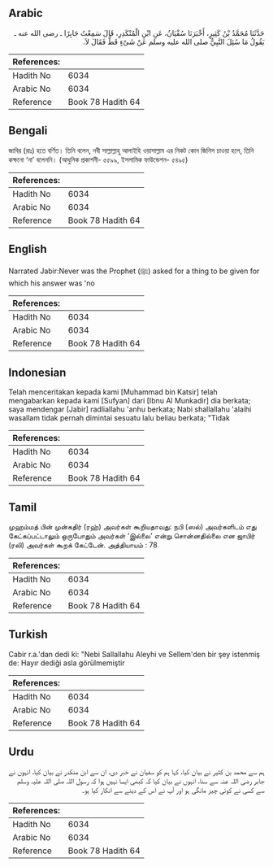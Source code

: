## Arabic


<div dir="rtl" lang="ar" style={{fontSize:'larger',backgroundColor:'#f8f9fa',padding:20}}>
حَدَّثَنَا مُحَمَّدُ بْنُ كَثِيرٍ، أَخْبَرَنَا سُفْيَانُ، عَنِ ابْنِ الْمُنْكَدِرِ، قَالَ سَمِعْتُ جَابِرًا ـ رضى الله عنه ـ يَقُولُ مَا سُئِلَ النَّبِيُّ صلى الله عليه وسلم عَنْ شَىْءٍ قَطُّ فَقَالَ لاَ‏.‏
</div>
<div style={{backgroundColor:'#f8f9fa',padding:20, marginBottom: 10}}><table> <thead> <tr> <th>References:</th> <th></th> </tr> </thead> <tbody><tr><td>Hadith No</td><td>6034</td></tr><tr><td>Arabic No</td><td>6034</td></tr><tr><td>Reference</td><td>Book 78 Hadith 64</td></tr></tbody></table></div>

## Bengali


<div dir="ltr" lang="bn" style={{fontSize:'larger',backgroundColor:'#f8f9fa',padding:20}}>
জাবির (রাঃ) হতে বর্ণিত। তিনি বলেন, নবী সাল্লাল্লাহু আলাইহি ওয়াসাল্লাম এর নিকট কোন জিনিস চাওয়া হলে, তিনি কক্ষনো ‘না’ বলেননি। (আধুনিক প্রকাশনী- ৫৫৯৯, ইসলামিক ফাউন্ডেশন- ৫৪৯৫)
</div>
<div style={{backgroundColor:'#f8f9fa',padding:20, marginBottom: 10}}><table> <thead> <tr> <th>References:</th> <th></th> </tr> </thead> <tbody><tr><td>Hadith No</td><td>6034</td></tr><tr><td>Arabic No</td><td>6034</td></tr><tr><td>Reference</td><td>Book 78 Hadith 64</td></tr></tbody></table></div>

## English


<div dir="ltr" lang="en" style={{fontSize:'larger',backgroundColor:'#f8f9fa',padding:20}}>
Narrated Jabir:Never was the Prophet (ﷺ) asked for a thing to be given for which his answer was 'no
</div>
<div style={{backgroundColor:'#f8f9fa',padding:20, marginBottom: 10}}><table> <thead> <tr> <th>References:</th> <th></th> </tr> </thead> <tbody><tr><td>Hadith No</td><td>6034</td></tr><tr><td>Arabic No</td><td>6034</td></tr><tr><td>Reference</td><td>Book 78 Hadith 64</td></tr></tbody></table></div>

## Indonesian


<div dir="ltr" lang="id" style={{fontSize:'larger',backgroundColor:'#f8f9fa',padding:20}}>
Telah menceritakan kepada kami [Muhammad bin Katsir] telah mengabarkan kepada kami [Sufyan] dari [Ibnu Al Munkadir] dia berkata; saya mendengar [Jabir] radliallahu 'anhu berkata; Nabi shallallahu 'alaihi wasallam tidak pernah dimintai sesuatu lalu beliau berkata; "Tidak
</div>
<div style={{backgroundColor:'#f8f9fa',padding:20, marginBottom: 10}}><table> <thead> <tr> <th>References:</th> <th></th> </tr> </thead> <tbody><tr><td>Hadith No</td><td>6034</td></tr><tr><td>Arabic No</td><td>6034</td></tr><tr><td>Reference</td><td>Book 78 Hadith 64</td></tr></tbody></table></div>

## Tamil


<div dir="ltr" lang="ta" style={{fontSize:'larger',backgroundColor:'#f8f9fa',padding:20}}>
முஹம்மத் பின் முன்கதிர் (ரஹ்) அவர்கள் கூறியதாவது: நபி (ஸல்) அவர்களிடம் எது கேட்கப்பட்டாலும் ஒருபோதும் அவர்கள் ‘இல்லை’ என்று சொன்னதில்லை என ஜாபிர் (ரலி) அவர்கள் கூறக் கேட்டேன். அத்தியாயம் : 78
</div>
<div style={{backgroundColor:'#f8f9fa',padding:20, marginBottom: 10}}><table> <thead> <tr> <th>References:</th> <th></th> </tr> </thead> <tbody><tr><td>Hadith No</td><td>6034</td></tr><tr><td>Arabic No</td><td>6034</td></tr><tr><td>Reference</td><td>Book 78 Hadith 64</td></tr></tbody></table></div>

## Turkish


<div dir="ltr" lang="tr" style={{fontSize:'larger',backgroundColor:'#f8f9fa',padding:20}}>
Cabir r.a.'dan dedi ki: "Nebi Sallallahu Aleyhi ve Sellem'den bir şey istenmiş de: Hayır dediği asla görülmemiştir
</div>
<div style={{backgroundColor:'#f8f9fa',padding:20, marginBottom: 10}}><table> <thead> <tr> <th>References:</th> <th></th> </tr> </thead> <tbody><tr><td>Hadith No</td><td>6034</td></tr><tr><td>Arabic No</td><td>6034</td></tr><tr><td>Reference</td><td>Book 78 Hadith 64</td></tr></tbody></table></div>

## Urdu


<div dir="rtl" lang="ur" style={{fontSize:'larger',backgroundColor:'#f8f9fa',padding:20}}>
ہم سے محمد بن کثیر نے بیان کیا، کہا ہم کو سفیان نے خبر دی، ان سے ابن منکدر نے بیان کیا، انہوں نے جابر رضی اللہ عنہ سے سنا، انہوں نے بیان کیا کہ کبھی ایسا نہیں ہوا کہ رسول اللہ صلی اللہ علیہ وسلم سے کسی نے کوئی چیز مانگی ہو اور آپ نے اس کے دینے سے انکار کیا ہو۔
</div>
<div style={{backgroundColor:'#f8f9fa',padding:20, marginBottom: 10}}><table> <thead> <tr> <th>References:</th> <th></th> </tr> </thead> <tbody><tr><td>Hadith No</td><td>6034</td></tr><tr><td>Arabic No</td><td>6034</td></tr><tr><td>Reference</td><td>Book 78 Hadith 64</td></tr></tbody></table></div>
